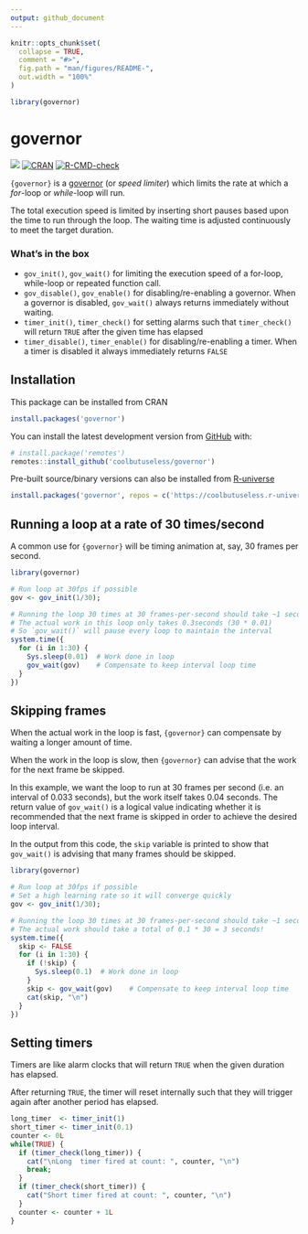 ```yaml
---
output: github_document
---
```


<!-- README.md is generated from README.Rmd. Please edit that file -->

```r
knitr::opts_chunk$set(
  collapse = TRUE,
  comment = "#>",
  fig.path = "man/figures/README-",
  out.width = "100%"
)

library(governor)
```

# governor

<!-- badges: start -->
![](https://img.shields.io/badge/cool-useless-green.svg)
[![CRAN](http://www.r-pkg.org/badges/version/governor)](https://cran.r-project.org/package=governor)
[![R-CMD-check](https://github.com/coolbutuseless/governor/actions/workflows/R-CMD-check.yaml/badge.svg)](https://github.com/coolbutuseless/governor/actions/workflows/R-CMD-check.yaml)
<!-- badges: end -->

`{governor}` is a [governor](https://en.wikipedia.org/wiki/Governor_(device)) (or *speed limiter*)
which limits the rate at which a *for*-loop or *while*-loop will run.

The total execution speed is limited by inserting short pauses based upon the 
time to run through the loop.  The waiting time is adjusted continuously 
to meet the target duration.


### What's in the box

* `gov_init()`, `gov_wait()` for limiting the execution speed of a for-loop, 
  while-loop or repeated function call.
* `gov_disable()`, `gov_enable()` for disabling/re-enabling a governor.  When 
  a governor is disabled, `gov_wait()` always returns immediately without waiting.
* `timer_init()`, `timer_check()` for setting alarms such that
  `timer_check()` will return `TRUE` after the given time has elapsed
* `timer_disable()`, `timer_enable()` for disabling/re-enabling a timer.  When 
  a timer is disabled it always immediately returns `FALSE`

## Installation

This package can be installed from CRAN

``` r
install.packages('governor')
```

You can install the latest development version from
[GitHub](https://github.com/coolbutuseless/governor) with:

``` r
# install.package('remotes')
remotes::install_github('coolbutuseless/governor')
```

Pre-built source/binary versions can also be installed from
[R-universe](https://r-universe.dev)

``` r
install.packages('governor', repos = c('https://coolbutuseless.r-universe.dev', 'https://cloud.r-project.org'))
```

## Running a loop at a rate of 30 times/second

A common use for `{governor}` will be timing animation at, say, 30 frames per second.

```r
library(governor)

# Run loop at 30fps if possible
gov <- gov_init(1/30); 

# Running the loop 30 times at 30 frames-per-second should take ~1 second
# The actual work in this loop only takes 0.3seconds (30 * 0.01)
# So `gov_wait()` will pause every loop to maintain the interval
system.time({
  for (i in 1:30) {
    Sys.sleep(0.01)  # Work done in loop
    gov_wait(gov)    # Compensate to keep interval loop time
  }
})
```



## Skipping frames

When the actual work in the loop is fast, `{governor}` can compensate by waiting 
a longer amount of time.

When the work in the loop is slow, then `{governor}` can advise that the work 
for the next frame be skipped.  

In this example, we want the loop to run at 30 frames per second (i.e. an interval of 0.033 seconds), but 
the work itself takes 0.04 seconds.   The return value of `gov_wait()` is a
logical value indicating whether it is recommended that the next frame is skipped in 
order to achieve the desired loop interval.

In the output from this code, the `skip` variable is printed to show that `gov_wait()`
is advising that many frames should be skipped.

```r
library(governor)

# Run loop at 30fps if possible
# Set a high learning rate so it will converge quickly
gov <- gov_init(1/30); 

# Running the loop 30 times at 30 frames-per-second should take ~1 second
# The actual work should take a total of 0.1 * 30 = 3 seconds!
system.time({
  skip <- FALSE
  for (i in 1:30) {
    if (!skip) {
      Sys.sleep(0.1)  # Work done in loop
    }
    skip <- gov_wait(gov)    # Compensate to keep interval loop time
    cat(skip, "\n")
  }
})
```


## Setting timers

Timers are like alarm clocks that will return `TRUE` when the given duration 
has elapsed.

After returning `TRUE`, the timer will reset internally such that they will
trigger again after another period has elapsed.

```r
long_timer  <- timer_init(1)
short_timer <- timer_init(0.1)
counter <- 0L
while(TRUE) {
  if (timer_check(long_timer)) {
    cat("\nLong  timer fired at count: ", counter, "\n")
    break;
  } 
  if (timer_check(short_timer)) {
    cat("Short timer fired at count: ", counter, "\n")
  } 
  counter <- counter + 1L
}
```



